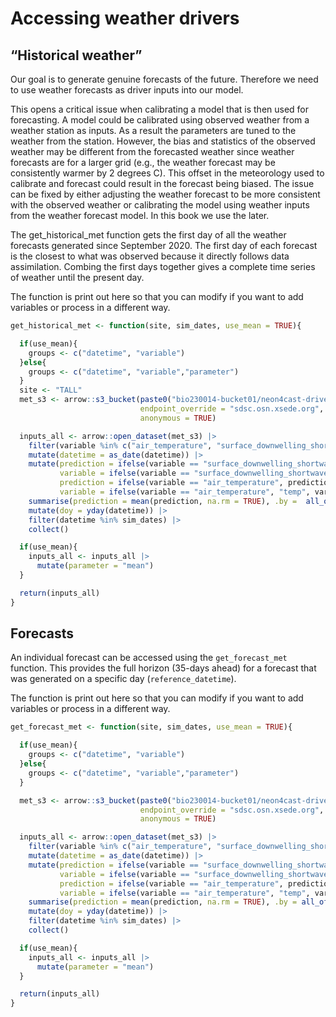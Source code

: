 # Accessing weather drivers {#sec-driver-functions}

## "Historical weather"

Our goal is to generate genuine forecasts of the future. Therefore we need to use weather forecasts as driver inputs into our model.

This opens a critical issue when calibrating a model that is then used for forecasting. A model could be calibrated using observed weather from a weather station as inputs. As a result the parameters are tuned to the weather from the station. However, the bias and statistics of the observed weather may be different from the forecasted weather since weather forecasts are for a larger grid (e.g., the weather forecast may be consistently warmer by 2 degrees C). This offset in the meteorology used to calibrate and forecast could result in the forecast being biased. The issue can be fixed by either adjusting the weather forecast to be more consistent with the observed weather or calibrating the model using weather inputs from the weather forecast model. In this book we use the later.

The get_historical_met function gets the first day of all the weather forecasts generated since September 2020. The first day of each forecast is the closest to what was observed because it directly follows data assimilation. Combing the first days together gives a complete time series of weather until the present day.

The function is print out here so that you can modify if you want to add variables or process in a different way.

```r
get_historical_met <- function(site, sim_dates, use_mean = TRUE){

  if(use_mean){
    groups <- c("datetime", "variable")
  }else{
    groups <- c("datetime", "variable","parameter")
  }
  site <- "TALL"
  met_s3 <- arrow::s3_bucket(paste0("bio230014-bucket01/neon4cast-drivers/noaa/gefs-v12/stage3/site_id=", site),
                             endpoint_override = "sdsc.osn.xsede.org",
                             anonymous = TRUE)

  inputs_all <- arrow::open_dataset(met_s3) |>
    filter(variable %in% c("air_temperature", "surface_downwelling_shortwave_flux_in_air")) |>
    mutate(datetime = as_date(datetime)) |>
    mutate(prediction = ifelse(variable == "surface_downwelling_shortwave_flux_in_air", prediction/0.486, prediction),
           variable = ifelse(variable == "surface_downwelling_shortwave_flux_in_air", "PAR", variable),
           prediction = ifelse(variable == "air_temperature", prediction - 273.15, prediction),
           variable = ifelse(variable == "air_temperature", "temp", variable)) |>
    summarise(prediction = mean(prediction, na.rm = TRUE), .by =  all_of(groups)) |>
    mutate(doy = yday(datetime)) |>
    filter(datetime %in% sim_dates) |>
    collect()

  if(use_mean){
    inputs_all <- inputs_all |>
      mutate(parameter = "mean")
  }

  return(inputs_all)
}
```

## Forecasts

An individual forecast can be accessed using the `get_forecast_met` function. This provides the full horizon (35-days ahead) for a forecast that was generated on a specific day (`reference_datetime`).

The function is print out here so that you can modify if you want to add variables or process in a different way.

```r
get_forecast_met <- function(site, sim_dates, use_mean = TRUE){

  if(use_mean){
    groups <- c("datetime", "variable")
  }else{
    groups <- c("datetime", "variable","parameter")
  }

  met_s3 <- arrow::s3_bucket(paste0("bio230014-bucket01/neon4cast-drivers/noaa/gefs-v12/stage2/reference_datetime=",sim_dates[1],"/site_id=",site),
                             endpoint_override = "sdsc.osn.xsede.org",
                             anonymous = TRUE)

  inputs_all <- arrow::open_dataset(met_s3) |>
    filter(variable %in% c("air_temperature", "surface_downwelling_shortwave_flux_in_air")) |>
    mutate(datetime = as_date(datetime)) |>
    mutate(prediction = ifelse(variable == "surface_downwelling_shortwave_flux_in_air", prediction/0.486, prediction),
           variable = ifelse(variable == "surface_downwelling_shortwave_flux_in_air", "PAR", variable),
           prediction = ifelse(variable == "air_temperature", prediction- 273.15, prediction),
           variable = ifelse(variable == "air_temperature", "temp", variable)) |>
    summarise(prediction = mean(prediction, na.rm = TRUE), .by = all_of(groups)) |>
    mutate(doy = yday(datetime)) |>
    filter(datetime %in% sim_dates) |>
    collect()

  if(use_mean){
    inputs_all <- inputs_all |>
      mutate(parameter = "mean")
  }

  return(inputs_all)
}
```
